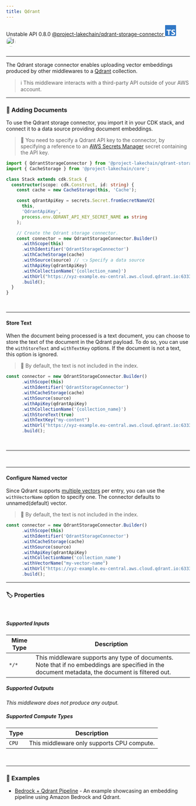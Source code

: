 ```yaml
---
title: Qdrant
---
```



<span title="Label: Pro" data-view-component="true" class="Label Label--api text-uppercase">
  Unstable API
</span>
<span title="Label: Pro" data-view-component="true" class="Label Label--version text-uppercase">
  0.8.0
</span>
<span title="Label: Pro" data-view-component="true" class="Label Label--package">
  <a target="_blank" href="https://www.npmjs.com/package/@project-lakechain/qdrant-storage-connector">
    @project-lakechain/qdrant-storage-connector
  </a>
</span>
<span class="language-icon">
  <svg role="img" viewBox="0 0 24 24" width="30" xmlns="http://www.w3.org/2000/svg" style="fill: #3178C6;"><title>TypeScript</title><path d="M1.125 0C.502 0 0 .502 0 1.125v21.75C0 23.498.502 24 1.125 24h21.75c.623 0 1.125-.502 1.125-1.125V1.125C24 .502 23.498 0 22.875 0zm17.363 9.75c.612 0 1.154.037 1.627.111a6.38 6.38 0 0 1 1.306.34v2.458a3.95 3.95 0 0 0-.643-.361 5.093 5.093 0 0 0-.717-.26 5.453 5.453 0 0 0-1.426-.2c-.3 0-.573.028-.819.086a2.1 2.1 0 0 0-.623.242c-.17.104-.3.229-.393.374a.888.888 0 0 0-.14.49c0 .196.053.373.156.529.104.156.252.304.443.444s.423.276.696.41c.273.135.582.274.926.416.47.197.892.407 1.266.628.374.222.695.473.963.753.268.279.472.598.614.957.142.359.214.776.214 1.253 0 .657-.125 1.21-.373 1.656a3.033 3.033 0 0 1-1.012 1.085 4.38 4.38 0 0 1-1.487.596c-.566.12-1.163.18-1.79.18a9.916 9.916 0 0 1-1.84-.164 5.544 5.544 0 0 1-1.512-.493v-2.63a5.033 5.033 0 0 0 3.237 1.2c.333 0 .624-.03.872-.09.249-.06.456-.144.623-.25.166-.108.29-.234.373-.38a1.023 1.023 0 0 0-.074-1.089 2.12 2.12 0 0 0-.537-.5 5.597 5.597 0 0 0-.807-.444 27.72 27.72 0 0 0-1.007-.436c-.918-.383-1.602-.852-2.053-1.405-.45-.553-.676-1.222-.676-2.005 0-.614.123-1.141.369-1.582.246-.441.58-.804 1.004-1.089a4.494 4.494 0 0 1 1.47-.629 7.536 7.536 0 0 1 1.77-.201zm-15.113.188h9.563v2.166H9.506v9.646H6.789v-9.646H3.375z"/></svg>
</span>
<span class="language-icon" style="margin-right: 10px">
  <a target="_blank" href="https://www.qdrant.tech/">
    <Image width="26" src={icon} alt="Icon" style="border-radius: 50%" />
  </a>
</span>
<div style="margin-top: 26px"></div>

---

The Qdrant storage connector enables uploading vector embeddings produced by other middlewares to a [Qdrant](https://www.qdrant.tech/) collection.

> ℹ️ This middleware interacts with a third-party API outside of your AWS account.

---

### 🌲 Adding Documents

To use the Qdrant storage connector, you import it in your CDK stack, and connect it to a data source providing document embeddings.

> 💁 You need to specify a Qdrant API key to the connector, by specifying a reference to an [AWS Secrets Manager](https://aws.amazon.com/secrets-manager/) secret containing the API key.

```typescript
import { QdrantStorageConnector } from '@project-lakechain/qdrant-storage-connector';
import { CacheStorage } from '@project-lakechain/core';

class Stack extends cdk.Stack {
  constructor(scope: cdk.Construct, id: string) {
    const cache = new CacheStorage(this, 'Cache');

    const qdrantApiKey = secrets.Secret.fromSecretNameV2(
      this,
      'QdrantApiKey',
      process.env.QDRANT_API_KEY_SECRET_NAME as string
    );

    // Create the Qdrant storage connector.
    const connector = new QdrantStorageConnector.Builder()
      .withScope(this)
      .withIdentifier('QdrantStorageConnector')
      .withCacheStorage(cache)
      .withSource(source) // 👈 Specify a data source
      .withApiKey(qdrantApiKey)
      .withCollectionName('{collection_name}')
      .withUrl("https://xyz-example.eu-central.aws.cloud.qdrant.io:6333)
      .build();
  }
}
```

<br />

---

#### Store Text

When the document being processed is a text document, you can choose to store the text of the document in the Qdrant payload. To do so, you can use the `withStoreText` and `withTextKey` options. If the document is not a text, this option is ignored.

> 💁 By default, the text is not included in the index.

```typescript
const connector = new QdrantStorageConnector.Builder()
      .withScope(this)
      .withIdentifier('QdrantStorageConnector')
      .withCacheStorage(cache)
      .withSource(source)
      .withApiKey(qdrantApiKey)
      .withCollectionName('{collection_name}')
      .withStoreText(true)
      .withTextKey("my-content")
      .withUrl("https://xyz-example.eu-central.aws.cloud.qdrant.io:6333)
      .build();
```

<br />

---

<br />

---

#### Configure Named vector

Since Qdrant supports [multiple vectors](https://qdrant.tech/documentation/concepts/vectors/#named-vectors) per entry, you can use the `withVectorName` option to specify one. The connector defaults to unnamed(default) vector.

> 💁 By default, the text is not included in the index.

```typescript
const connector = new QdrantStorageConnector.Builder()
      .withScope(this)
      .withIdentifier('QdrantStorageConnector')
      .withCacheStorage(cache)
      .withSource(source)
      .withApiKey(qdrantApiKey)
      .withCollectionName('collection_name')
      .withVectorName("my-vector-name")
      .withUrl("https://xyz-example.eu-central.aws.cloud.qdrant.io:6333)
      .build();
```

---

### 🏷️ Properties

<br />

##### Supported Inputs

|  Mime Type  | Description |
| ----------- | ----------- |
| `*/*` | This middleware supports any type of documents. Note that if no embeddings are specified in the document metadata, the document is filtered out. |

##### Supported Outputs

*This middleware does not produce any output.*

##### Supported Compute Types

| Type  | Description |
| ----- | ----------- |
| `CPU` | This middleware only supports CPU compute. |

<br />

---

### 📖 Examples

- [Bedrock + Qdrant Pipeline](https://github.com/awslabs/project-lakechain/tree/main/examples/simple-pipelines/embedding-pipelines/bedrock-qdrant-pipeline) - An example showcasing an embedding pipeline using Amazon Bedrock and Qdrant.
